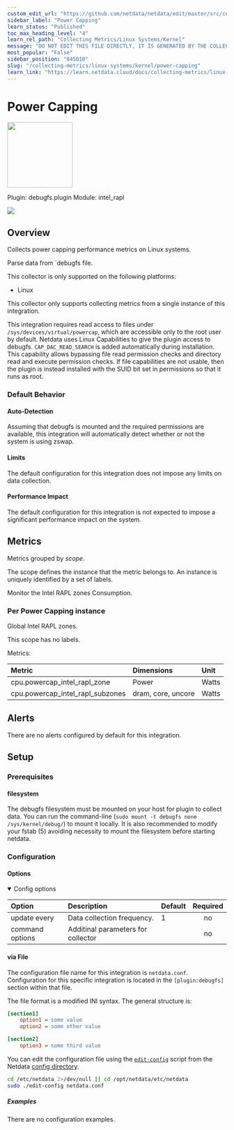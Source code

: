 ```yaml
---
custom_edit_url: "https://github.com/netdata/netdata/edit/master/src/collectors/debugfs.plugin/metadata.yaml"
sidebar_label: "Power Capping"
learn_status: "Published"
toc_max_heading_level: "4"
learn_rel_path: "Collecting Metrics/Linux Systems/Kernel"
message: "DO NOT EDIT THIS FILE DIRECTLY, IT IS GENERATED BY THE COLLECTOR'S metadata.yaml FILE"
most_popular: "False"
sidebar_position: "845010"
slug: "/collecting-metrics/linux-systems/kernel/power-capping"
learn_link: "https://learn.netdata.cloud/docs/collecting-metrics/linux-systems/kernel/power-capping"
---
```



# Power Capping


<img src="https://netdata.cloud/img/powersupply.svg" width="150"/>


Plugin: debugfs.plugin
Module: intel_rapl

<img src="https://img.shields.io/badge/maintained%20by-Netdata-%2300ab44" />

## Overview

Collects power capping performance metrics on Linux systems.


Parse data from `debugfs file.

This collector is only supported on the following platforms:

- Linux

This collector only supports collecting metrics from a single instance of this integration.

This integration requires read access to files under `/sys/devices/virtual/powercap`, which are accessible only to the root user by default. Netdata uses Linux Capabilities to give the plugin access to debugfs. `CAP_DAC_READ_SEARCH` is added automatically during installation. This capability allows bypassing file read permission checks and directory read and execute permission checks. If file capabilities are not usable, then the plugin is instead installed with the SUID bit set in permissions so that it runs as root.


### Default Behavior

#### Auto-Detection

Assuming that debugfs is mounted and the required permissions are available, this integration will automatically detect whether or not the system is using zswap.


#### Limits

The default configuration for this integration does not impose any limits on data collection.

#### Performance Impact

The default configuration for this integration is not expected to impose a significant performance impact on the system.


## Metrics

Metrics grouped by *scope*.

The scope defines the instance that the metric belongs to. An instance is uniquely identified by a set of labels.

Monitor the Intel RAPL zones Consumption.

### Per Power Capping instance

Global Intel RAPL zones.

This scope has no labels.

Metrics:

| Metric | Dimensions | Unit |
|:------|:----------|:----|
| cpu.powercap_intel_rapl_zone | Power | Watts |
| cpu.powercap_intel_rapl_subzones | dram, core, uncore | Watts |



## Alerts

There are no alerts configured by default for this integration.


## Setup


### Prerequisites

#### filesystem

The debugfs filesystem must be mounted on your host for plugin to collect data. You can run the command-line (`sudo mount -t debugfs none /sys/kernel/debug/`) to mount it locally. It is also recommended to modify your fstab (5) avoiding necessity to mount the filesystem before starting netdata.



### Configuration

#### Options



<details open>
<summary>Config options</summary>



| Option | Description | Default | Required |
|:-----|:------------|:--------|:---------:|
| update every | Data collection frequency. | 1 | no |
| command options | Additinal parameters for collector |  | no |


</details>



#### via File

The configuration file name for this integration is `netdata.conf`.
Configuration for this specific integration is located in the `[plugin:debugfs]` section within that file.

The file format is a modified INI syntax. The general structure is:

```ini
[section1]
    option1 = some value
    option2 = some other value

[section2]
    option3 = some third value
```
You can edit the configuration file using the [`edit-config`](/docs/netdata-agent/configuration#edit-a-configuration-file-using-edit-config) script from the
Netdata [config directory](/docs/netdata-agent/configuration#the-netdata-config-directory).

```bash
cd /etc/netdata 2>/dev/null || cd /opt/netdata/etc/netdata
sudo ./edit-config netdata.conf
```

##### Examples
There are no configuration examples.


